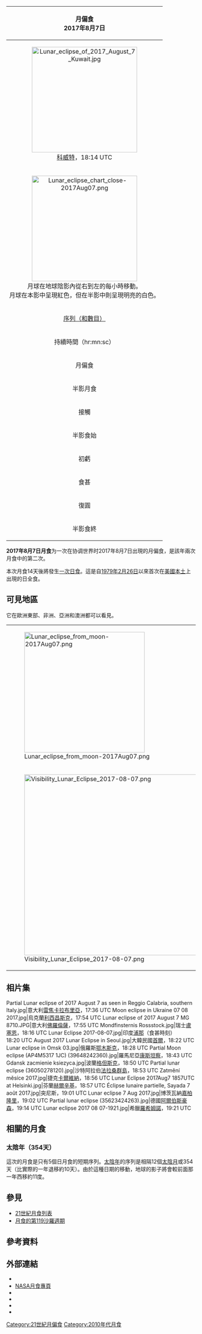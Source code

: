 {| class="wikitable" align=right width=240
! bgcolor=#e7dcc3 colspan=2|月偏食<br>2017年8月7日
|-
| align=center colspan=2|[[File:Lunar_eclipse_of_2017_August_7_Kuwait.jpg|280px]]<br>[[科威特|科威特]]，18:14 UTC
|-
| align=center colspan=2|[[File:Lunar_eclipse_chart_close-2017Aug07.png|280px]]<br>月球在地球陰影內從右到左的每小時移動。<BR>月球在本影中呈現紅色，但在半影中則呈現明亮的白色。
|-
|align=center bgcolor=#c0d0e0| [[沙羅週期|序列（和數目）]] || [[月食的第119沙羅週期|119]] (62/83)
|-
!align=center bgcolor=#c0b0e0 colspan=2| 持續時間（hr:mn:sc）
|-
|align=center bgcolor=#c0a0e0 | 月偏食 || 1:55:15
|-
|align=center bgcolor=#d0d0e0 | 半影月食 || 5:00:54
|-
!align=center bgcolor=#a0d0e0 colspan=2| 接觸
|-
|align=center bgcolor=#d0d0e0 | 半影食始 || 15:50:02 [[UTC|UTC]]
|-
|align=center bgcolor=#c0a0e0 | 初虧 || 17:22:55
|-
|align=center bgcolor=#a0a0e0| 食甚 || 18:20:28
|-
|align=center bgcolor=#c0a0e0 | 復圓 || 19:18:10
|-
|align=center bgcolor=#d0d0e0 | 半影食終 || 20:50:56
|}
'''2017年8月7日月食'''为一次在协调世界时2017年8月7日出現的月偏食，是該年兩次月食中的第二次。

本次月食14天後將發生[[2017年8月21日日食|一次日食]]。這是自[[1979年2月26日日食|1979年2月26日]]以來首次在[[美國本土|美國本土]]上出現的日全食。

==可見地區==
它在歐洲東部、非洲、亞洲和澳洲都可以看見。
{| class=wikitable
|[[File:Lunar_eclipse_from_moon-2017Aug07.png|320px]]
|-
|[[File:Visibility_Lunar_Eclipse_2017-08-07.png|480px]]
|}

==相片集==
<gallery>
Partial Lunar eclipse of 2017 August 7 as seen in Reggio Calabria, southern Italy.jpg|意大利[[雷焦卡拉布里亞|雷焦卡拉布里亞]]，17:36 UTC
Moon eclipse in Ukraine 07 08 2017.jpg|烏克蘭[[利西昌斯克|利西昌斯克]]，17:54 UTC
Lunar eclipse of 2017 August 7 MG 8710.JPG|意大利[[佛羅倫薩|佛羅倫薩]]，17:55 UTC
Mondfinsternis Rossstock.jpg|瑞士[[盧塞恩|盧塞恩]]，18:16 UTC
Lunar Eclipse 2017-08-07.jpg|印度[[浦那|浦那]]（食甚時刻）<BR>18:20 UTC
August 2017 Lunar Eclipse in Seoul.jpg|大韓民國[[首爾|首爾]]，18:22 UTC
Lunar eclipse in Omsk 03.jpg|俄羅斯[[鄂木斯克|鄂木斯克]]，18:28 UTC
Partial Moon eclipse (AP4M5317 1JC) (39648242360).jpg|羅馬尼亞[[康斯坦察|康斯坦察]]，18:43 UTC
Gdansk zacmienie ksiezyca.jpg|波蘭[[格但斯克|格但斯克]]，18:50 UTC
Partial lunar eclipse (36050278120).jpg|沙特阿拉伯[[法拉桑群島|法拉桑群島]]，18:53 UTC
Zatmění měsíce 2017.jpg|捷克[[卡爾維納|卡爾維納]]，18:56 UTC
Lunar Eclipse 2017Aug7 1857UTC at Helsinki.jpg|芬蘭[[赫爾辛基|赫爾辛基]]，18:57 UTC
Éclipse lunaire partielle, Sayada 7 août 2017.jpg|突尼斯{{le|沙耶達 (突尼斯)|Sayada, Tunisia|沙耶達}}，19:01 UTC
Lunar eclipse 7 Aug 2017.jpg|博茨瓦納[[嘉柏隆里|嘉柏隆里]]，19:02 UTC
Partial lunar eclipse (35623424263).jpg|德國[[阿爾伯斯豪森|阿爾伯斯豪森]]，19:14 UTC
Lunar eclipse 2017 08 07-1921.jpg|希臘[[羅希姆諾|羅希姆諾]]，19:21 UTC
</gallery>

== 相關的月食 ==
=== 太陰年（354天） ===
這次的月食是只有5個日月食的短期序列。[[陰曆|太陰年]]的序列是相隔12個[[朔望月|太陰月]]或354天（比實際的一年退移約10天）。由於這種日期的移動，地球的影子將會較前面那一年西移約11度。

{{Lunar eclipse set 2016-2020}}

== 參見 ==
{{portal box|天文學}}
* [[21世紀月食列表|21世紀月食列表]]
* [[月食的第119沙羅週期|月食的第119沙羅週期]]

== 參考資料 ==
{{reflist}}

== 外部連結 ==
* {{LEplot2001 link|2017|Aug|07|P}}
* [http://eclipse.gsfc.nasa.gov/lunar.html NASA月食專頁]{{Wayback|url=http://eclipse.gsfc.nasa.gov/lunar.html |date=20181231235927 }}{{en icon}}
*{{youtube|i7TZfSt-DZE|香港太空館網上直播重温}}
*{{youtube|NtjO5ZiaD1Y|香港天文台網上直播重温}}
*{{youtube|QWKCJgDOJ_g|可觀自然教育中心暨天文館網上直播重温}}
*{{youtube|iWUmqxweCXk|太陽館網上直播重温}}
{{月食}}

[[Category:21世紀月偏食|Category:21世紀月偏食]]
[[Category:2010年代月食|Category:2010年代月食]]